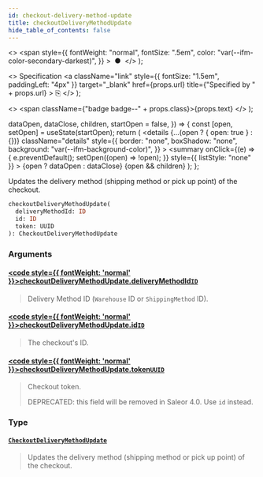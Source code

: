 ```yaml
---
id: checkout-delivery-method-update
title: checkoutDeliveryMethodUpdate
hide_table_of_contents: false
---
```


  <>
    <span
      style={{
        fontWeight: "normal",
        fontSize: ".5em",
        color: "var(--ifm-color-secondary-darkest)",
      }}
    >
      &nbsp;●&nbsp;
    </span>
  </>
);

  <>
    Specification
    <a
      className="link"
      style={{ fontSize: "1.5em", paddingLeft: "4px" }}
      target="\_blank"
      href={props.url}
      title={"Specified by " + props.url}
    >
      ⎘
    </a>
  </>
);

  <>
    <span className={"badge badge--" + props.class}>{props.text}</span>
  </>
);


  dataOpen,
  dataClose,
  children,
  startOpen = false,
}) => {
  const [open, setOpen] = useState(startOpen);
  return (
    <details
      {...(open ? { open: true } : {})}
      className="details"
      style={{
        border: "none",
        boxShadow: "none",
        background: "var(--ifm-background-color)",
      }}
    >
      <summary
        onClick={(e) => {
          e.preventDefault();
          setOpen((open) => !open);
        }}
        style={{ listStyle: "none" }}
      >
        {open ? dataOpen : dataClose}
      </summary>
      {open && children}
    </details>
  );
};

Updates the delivery method (shipping method or pick up point) of the checkout.

<Badge text="Added in Saleor 3.1" class="secondary margin-bottom--sm" />

<FeaturePreview />

```graphql
checkoutDeliveryMethodUpdate(
  deliveryMethodId: ID
  id: ID
  token: UUID
): CheckoutDeliveryMethodUpdate
```

### Arguments

#### [<code style={{ fontWeight: 'normal' }}>checkoutDeliveryMethodUpdate.<b>deliveryMethodId</b></code>](#)<Bullet />[`ID`](../../../api-reference/miscellaneous/scalars/id) <Badge class="secondary" text="scalar"/>

> Delivery Method ID (`Warehouse` ID or `ShippingMethod` ID).

#### [<code style={{ fontWeight: 'normal' }}>checkoutDeliveryMethodUpdate.<b>id</b></code>](#)<Bullet />[`ID`](../../../api-reference/miscellaneous/scalars/id) <Badge class="secondary" text="scalar"/>

> The checkout's ID.
>
> <Badge text="Added in Saleor 3.4" class="secondary margin-bottom--sm" />

#### [<code style={{ fontWeight: 'normal' }}>checkoutDeliveryMethodUpdate.<b>token</b></code>](#)<Bullet />[`UUID`](../../../api-reference/miscellaneous/scalars/uuid) <Badge class="secondary" text="scalar"/>

> Checkout token.
>
> DEPRECATED: this field will be removed in Saleor 4.0. Use `id` instead.

### Type

#### [`CheckoutDeliveryMethodUpdate`](../../../api-reference/checkout/objects/checkout-delivery-method-update) <Badge class="secondary" text="object"/>

> Updates the delivery method (shipping method or pick up point) of the checkout.
>
> <Badge text="Added in Saleor 3.1" class="secondary margin-bottom--sm" />
>
> <FeaturePreview />

